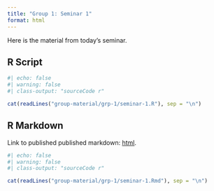 ```yaml
---
title: "Group 1: Seminar 1"
format: html
---
```


Here is the material from today's seminar. 

## R Script

```r
#| echo: false
#| warning: false
#| class-output: "sourceCode r"

cat(readLines("group-material/grp-1/seminar-1.R"), sep = "\n")
```

## R Markdown

Link to published published markdown: [html](group-material/grp-1/seminar-1.html).

```r
#| echo: false
#| warning: false
#| class-output: "sourceCode r"

cat(readLines("group-material/grp-1/seminar-1.Rmd"), sep = "\n")
```